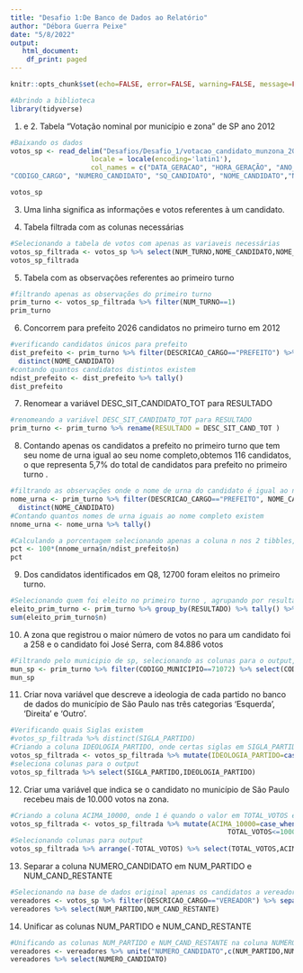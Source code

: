 ```yaml
---
title: "Desafio 1:De Banco de Dados ao Relatório"
author: "Débora Guerra Peixe"
date: "5/8/2022"
output:
   html_document:
    df_print: paged
---
```


```r
knitr::opts_chunk$set(echo=FALSE, error=FALSE, warning=FALSE, message=FALSE)
```


```r
#Abrindo a biblioteca
library(tidyverse)
```

1. e 2. Tabela "Votação nominal por município e zona" de SP ano 2012
```r
#Baixando os dados
votos_sp <- read_delim("Desafios/Desafio_1/votacao_candidato_munzona_2012/votacao_candidato_munzona_2012_SP.txt",  delim = ";",
                    locale = locale(encoding='latin1'),
                    col_names = c("DATA_GERACAO", "HORA_GERAÇÃO", "ANO_ELEICAO", "NUM_TURNO", "DESCRICAO_ELEICAO", "SIGLA_UF", "SIGLA_UE", "CODIGO_MUNICIPIO","NOME_MUNICIPIO", "NUMERO_ZONA", 
"CODIGO_CARGO", "NUMERO_CANDIDATO", "SQ_CANDIDATO", "NOME_CANDIDATO","NOME_URNA_CANDIDATO", "DESCRICAO_CARGO", "COD_SIT_CAND_SUPERIOR", "DESC_SIT_CAND_SUPERIOR", "COD_SIT_CANDIDATO", "DESC_SIT_CANDIDATO","COD_SIT_CANDIDATO_TOT", "DESC_SIT_CAND_TOT", "NUMERO_PARTIDO", "SIGLA_PARTIDO", "NOME_PARTIDO", "SEQUENCIAL_LEGENDA", "NOME_COLIGACAO", "COMPOSICAO_LEGENDA", "TOTAL_VOTOS"))

votos_sp
```



3. Uma linha significa as informações e votos referentes à um candidato.


4. Tabela filtrada com as colunas necessárias
```r
#Selecionando a tabela de votos com apenas as variaveis necessárias
votos_sp_filtrada <- votos_sp %>% select(NUM_TURNO,NOME_CANDIDATO,NOME_URNA_CANDIDATO,DESC_SIT_CAND_TOT,CODIGO_MUNICIPIO,DESCRICAO_CARGO,NUMERO_ZONA, TOTAL_VOTOS,NUMERO_CANDIDATO,SIGLA_PARTIDO  )
votos_sp_filtrada
```
5. Tabela com as observações referentes ao primeiro turno
```r
#filtrando apenas as observações do primeiro turno
prim_turno <- votos_sp_filtrada %>% filter(NUM_TURNO==1)
prim_turno
```
6. Concorrem para prefeito 2026 candidatos no primeiro turno em 2012
```r

#verificando candidatos únicos para prefeito
dist_prefeito <- prim_turno %>% filter(DESCRICAO_CARGO=="PREFEITO") %>% 
  distinct(NOME_CANDIDATO)
#contando quantos candidatos distintos existem
ndist_prefeito <- dist_prefeito %>% tally()
dist_prefeito
```
7. Renomear a variável DESC_SIT_CANDIDATO_TOT para RESULTADO
```r
#renomeando a variável DESC_SIT_CANDIDATO_TOT para RESULTADO
prim_turno <- prim_turno %>% rename(RESULTADO = DESC_SIT_CAND_TOT )

```
8. Contando apenas os candidatos a prefeito no primeiro turno que tem seu nome de urna igual ao seu nome completo,obtemos 116 candidatos, o que representa 5,7% do total de candidatos para prefeito no primeiro turno .
```r
#filtrando as observações onde o nome de urna do candidato é igual ao nome completo
nome_urna <- prim_turno %>% filter(DESCRICAO_CARGO=="PREFEITO", NOME_CANDIDATO==NOME_URNA_CANDIDATO) %>% 
  distinct(NOME_CANDIDATO) 
#Contando quantos nomes de urna iguais ao nome completo existem
nnome_urna <- nome_urna %>% tally()

#Calculando a porcentagem selecionando apenas a coluna n nos 2 tibbles, onde tem o total que já calculamos de cada um
pct <- 100*(nnome_urna$n/ndist_prefeito$n)
pct
```


9. Dos candidatos identificados em Q8, 12700 foram eleitos no primeiro turno.

```r
#Selecionando quem foi eleito no primeiro turno , agrupando por resultado, contando quantos foram eleitos por cada resultado e somando o numero dos que foram eleitos
eleito_prim_turno <- prim_turno %>% group_by(RESULTADO) %>% tally() %>% filter(RESULTADO %in% c("ELEITO", "ELEITO POR MÉDIA","ELEITO POR QP")) 
sum(eleito_prim_turno$n)


```
10. A zona que registrou o maior número de votos no para um candidato foi a 258 e o candidato foi José Serra, com 84.886 votos

```r
#Filtrando pelo municipio de sp, selecionando as colunas para o output, ordenando de forma decrescente pelo total de votos
mun_sp <- prim_turno %>% filter(CODIGO_MUNICIPIO==71072) %>% select(CODIGO_MUNICIPIO, NOME_CANDIDATO,NUMERO_ZONA, TOTAL_VOTOS) %>% arrange(-TOTAL_VOTOS)
mun_sp
```

11. Criar nova variável que descreve a ideologia de cada partido no banco de dados do município de São Paulo nas três categorias ‘Esquerda’, ‘Direita’ e ‘Outro’.

```r
#Verificando quais Siglas existem
#votos_sp_filtrada %>% distinct(SIGLA_PARTIDO)
#Criando a coluna IDEOLOGIA_PARTIDO, onde certas siglas em SIGLA_PARTIDO são classificadas como de direita, esquerda ou outros.
votos_sp_filtrada <- votos_sp_filtrada %>% mutate(IDEOLOGIA_PARTIDO=case_when(SIGLA_PARTIDO %in% c("PC do B","PT", "PSOL","PSTU", "PCO") ~"ESQUERDA", SIGLA_PARTIDO %in% c("PTB","PSDB","PMDB", "DEM","PSB","PSD") ~ "DIREITA", TRUE ~ "OUTRO"))
#seleciona colunas para o output
votos_sp_filtrada %>% select(SIGLA_PARTIDO,IDEOLOGIA_PARTIDO)
```
12. Criar uma variável que indica se o candidato no município de São Paulo recebeu mais de 10.000 votos na zona.
```r
#Criando a coluna ACIMA_10000, onde 1 é quando o valor em TOTAL_VOTOS é maior que 10000 e 0 quando é menor ou igual
votos_sp_filtrada <- votos_sp_filtrada %>% mutate(ACIMA_10000=case_when(TOTAL_VOTOS>10000~1,
                                                      TOTAL_VOTOS<=10000~0))
#Selecionando colunas para output
votos_sp_filtrada %>% arrange(-TOTAL_VOTOS) %>% select(TOTAL_VOTOS,ACIMA_10000)

```

13. Separar a coluna NUMERO_CANDIDATO em NUM_PARTIDO e NUM_CAND_RESTANTE
```r
#Selecionando na base de dados original apenas os candidatos a vereador e separando a coluna NUMERO_CANDIDATO nas colunas NUM_PARTIDO e NUM_CAND_RESTANTE, sendo que os 2 primeiros numeros são o NUMERO_CANDIDATO
vereadores <- votos_sp %>% filter(DESCRICAO_CARGO=="VEREADOR") %>% separate(NUMERO_CANDIDATO, c("NUM_PARTIDO","NUM_CAND_RESTANTE"), 2)
vereadores %>% select(NUM_PARTIDO,NUM_CAND_RESTANTE)
```

14. Unificar as colunas NUM_PARTIDO e NUM_CAND_RESTANTE

```r
#Unificando as colunas NUM_PARTIDO e NUM_CAND_RESTANTE na coluna NUMERO_CANDIDATO, sem espaço.
vereadores <- vereadores %>% unite("NUMERO_CANDIDATO",c(NUM_PARTIDO,NUM_CAND_RESTANTE), sep = "")
vereadores %>% select(NUMERO_CANDIDATO)
```


